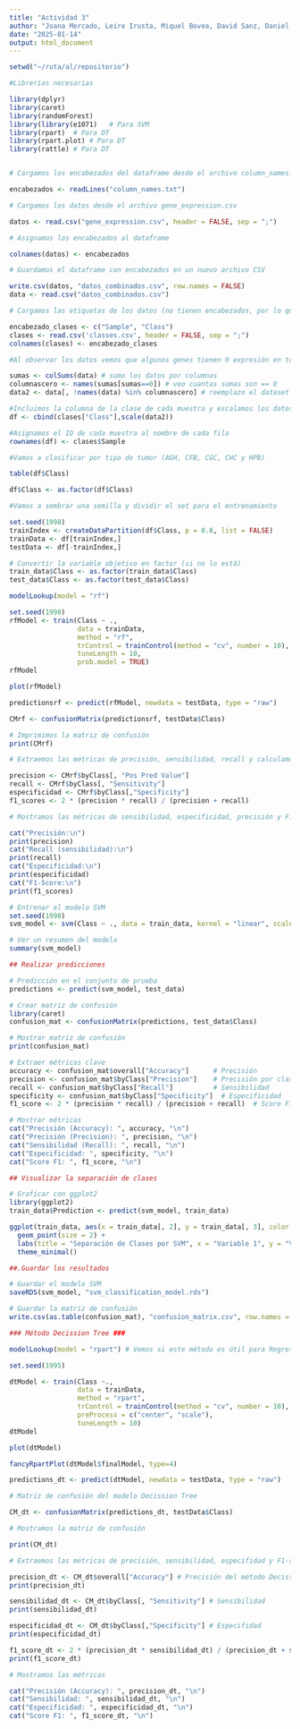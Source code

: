 ```yaml
---
title: "Actividad 3"
author: "Joana Mercado, Leire Irusta, Miquel Bovea, David Sanz, Daniel Domínguez"
date: "2025-01-14"
output: html_document
---
```


```r
setwd("~/ruta/al/repositorio")

#Librerías necesarias

library(dplyr)
library(caret)
library(randomForest)
library(library(e1071)   # Para SVM
library(rpart)  # Para DT
library(rpart.plot) # Para DT
library(rattle) # Para DT


# Cargamos los encabezados del dataframe desde el archivo column_names.txt

encabezados <- readLines("column_names.txt")

# Cargamos los datos desde el archivo gene_expression.csv

datos <- read.csv("gene_expression.csv", header = FALSE, sep = ";")

# Asignamos los encabezados al dataframe

colnames(datos) <- encabezados

# Guardamos el dataframe con encabezados en un nuevo archivo CSV

write.csv(datos, "datos_combinados.csv", row.names = FALSE)
data <- read.csv("datos_combinados.csv")

# Cargamos las etiquetas de los datos (no tienen encabezados, por lo que se lo añadimos)

encabezado_clases <- c("Sample", "Class")
clases <- read.csv('classes.csv', header = FALSE, sep = ";")
colnames(clases) <- encabezado_clases

#Al observar los datos vemos que algunos genes tienen 0 expresión en todas las muestras, por lo que eliminamos las columnas con valor 0 que no aportan información

sumas <- colSums(data) # sumo los datos por columnas
columnascero <- names(sumas[sumas==0]) # veo cuantas sumas son == 0
data2 <- data[, !names(data) %in% columnascero] # reemplazo el dataset df sin esas columnas

#Incluimos la columna de la clase de cada muestra y escalamos los datos
df <- cbind(clases["Class"],scale(data2))

#Asignamos el ID de cada muestra al nombre de cada fila
rownames(df) <- clases$Sample
```


```r
#Vamos a clasificar por tipo de tumor (AGH, CFB, CGC, CHC y HPB)

table(df$Class)

df$Class <- as.factor(df$Class)

#Vamos a sembrar una semilla y dividir el set para el entrenamiento

set.seed(1998)
trainIndex <- createDataPartition(df$Class, p = 0.8, list = FALSE)
trainData <- df[trainIndex,]
testData <- df[-trainIndex,]

# Convertir la variable objetivo en factor (si no lo está)
train_data$Class <- as.factor(train_data$Class)
test_data$Class <- as.factor(test_data$Class)
```



```r
modelLookup(model = "rf")

set.seed(1998)
rfModel <- train(Class ~ .,
                 data = trainData,
                 method = "rf",
                 trControl = trainControl(method = "cv", number = 10),
                 tuneLength = 10,
                 prob.model = TRUE)
rfModel

plot(rfModel)

predictionsrf <- predict(rfModel, newdata = testData, type = "raw")

CMrf <- confusionMatrix(predictionsrf, testData$Class)

# Imprimimos la matriz de confusión
print(CMrf)

# Extraemos las métricas de precisión, sensibilidad, recall y calculamos F1-score para cada clase 

precision <- CMrf$byClass[, "Pos Pred Value"] 
recall <- CMrf$byClass[, "Sensitivity"]      
especificidad <- CMrf$byClass[,"Specificity"]
f1_scores <- 2 * (precision * recall) / (precision + recall)

# Mostramos las métricas de sensibilidad, especificidad, precisión y F1-Score por clase

cat("Precisión:\n")
print(precision)
cat("Recall (sensibilidad):\n")
print(recall)
cat("Especificidad:\n")
print(especificidad)
cat("F1-Score:\n")
print(f1_scores)
```

```r

# Entrenar el modelo SVM
set.seed(1998)  
svm_model <- svm(Class ~ ., data = train_data, kernel = "linear", scale = TRUE)

# Ver un resumen del modelo
summary(svm_model)

## Realizar predicciones

# Predicción en el conjunto de prueba
predictions <- predict(svm_model, test_data)

# Crear matriz de confusión
library(caret)
confusion_mat <- confusionMatrix(predictions, test_data$Class)

# Mostrar matriz de confusión
print(confusion_mat)

# Extraer métricas clave
accuracy <- confusion_mat$overall["Accuracy"]      # Precisión
precision <- confusion_mat$byClass["Precision"]    # Precisión por clase
recall <- confusion_mat$byClass["Recall"]          # Sensibilidad
specificity <- confusion_mat$byClass["Specificity"]  # Especificidad
f1_score <- 2 * (precision * recall) / (precision + recall)  # Score F1

# Mostrar métricas
cat("Precisión (Accuracy): ", accuracy, "\n")
cat("Precisión (Precision): ", precision, "\n")
cat("Sensibilidad (Recall): ", recall, "\n")
cat("Especificidad: ", specificity, "\n")
cat("Score F1: ", f1_score, "\n")

## Visualizar la separación de clases

# Graficar con ggplot2
library(ggplot2)
train_data$Prediction <- predict(svm_model, train_data)

ggplot(train_data, aes(x = train_data[, 2], y = train_data[, 3], color = Prediction)) +
  geom_point(size = 2) +
  labs(title = "Separación de Clases por SVM", x = "Variable 1", y = "Variable 2") +
  theme_minimal()

##.Guardar los resultados

# Guardar el modelo SVM
saveRDS(svm_model, "svm_classification_model.rds")

# Guardar la matriz de confusión
write.csv(as.table(confusion_mat), "confusion_matrix.csv", row.names = TRUE)

```



```r

### Método Decission Tree ###

modelLookup(model = "rpart") # Vemos si este método es útil para Regresión y para Clasificación.

set.seed(1995)

dtModel <- train(Class ~.,
                 data = trainData,
                 method = "rpart",
                 trControl = trainControl(method = "cv", number = 10),
                 preProcess = c("center", "scale"),
                 tuneLength = 10)
dtModel

plot(dtModel)

fancyRpartPlot(dtModel$finalModel, type=4)

predictions_dt <- predict(dtModel, newdata = testData, type = "raw")

# Matriz de confusión del modelo Decission Tree

CM_dt <- confusionMatrix(predictions_dt, testData$Class)

# Mostramos la matriz de confusión

print(CM_dt)

# Extraemos las métricas de precisión, sensibilidad, especifidad y F1-score

precision_dt <- CM_dt$overall["Accuracy"] # Precisión del método Decission Tree
print(precision_dt)

sensibilidad_dt <- CM_dt$byClass[, "Sensitivity"] # Sensibilidad
print(sensibilidad_dt)

especificidad_dt <- CM_dt$byClass[,"Specificity"] # Especifidad
print(especificidad_dt)

f1_score_dt <- 2 * (precision_dt * sensibilidad_dt) / (precision_dt + sensibilidad_dt) # F1-score
print(f1_score_dt)

# Mostramos las métricas 

cat("Precisión (Accuracy): ", precision_dt, "\n")
cat("Sensibilidad: ", sensibilidad_dt, "\n")
cat("Especificidad: ", especificidad_dt, "\n")
cat("Score F1: ", f1_score_dt, "\n")

```
